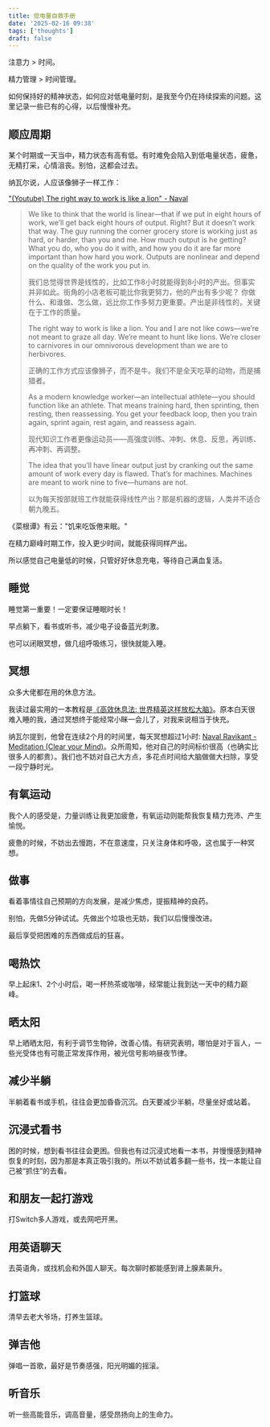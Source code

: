 ```yaml
---
title: 低电量自救手册
date: '2025-02-16 09:38'
tags: ['thoughts']
draft: false
---
```


注意力 > 时间。

精力管理 > 时间管理。

如何保持好的精神状态，如何应对低电量时刻，是我至今仍在持续探索的问题。这里记录一些已有的心得，以后慢慢补充。

## 顺应周期

某个时期或一天当中，精力状态有高有低。有时难免会陷入到低电量状态，疲惫，无精打采，心情沮丧。别怕，这都会过去。

纳瓦尔说，人应该像狮子一样工作：

["(Youtube) The right way to work is like a lion" - Naval](https://www.youtube.com/watch?v=aLhF01_nJ9Q)

> We like to think that the world is linear—that if we put in eight hours of work, we’ll get back eight hours of output. Right? But it doesn’t work that way. The guy running the corner grocery store is working just as hard, or harder, than you and me. How much output is he getting? What you do, who you do it with, and how you do it are far more important than how hard you work. Outputs are nonlinear and depend on the quality of the work you put in.
>
> 我们总觉得世界是线性的，比如工作8小时就能得到8小时的产出。但事实并非如此。街角的小店老板可能比你我更努力，他的产出有多少呢？ 你做什么、和谁做、怎么做，远比你工作多努力更重要。产出是非线性的，关键在于工作的质量。
>
> The right way to work is like a lion. You and I are not like cows—we’re not meant to graze all day. We’re meant to hunt like lions. We’re closer to carnivores in our omnivorous development than we are to herbivores.
>
> 正确的工作方式应该像狮子，而不是牛。我们不是全天吃草的动物，而是捕猎者。
>
> As a modern knowledge worker—an intellectual athlete—you should function like an athlete. That means training hard, then sprinting, then resting, then reassessing. You get your feedback loop, then you train again, sprint again, rest again, and reassess again.
>
> 现代知识工作者更像运动员——高强度训练、冲刺、休息、反思，再训练、再冲刺、再调整。
>
> The idea that you’ll have linear output just by cranking out the same amount of work every day is flawed. That’s for machines. Machines are meant to work nine to five—humans are not.
>
> 以为每天按部就班工作就能获得线性产出？那是机器的逻辑，人类并不适合朝九晚五。

《菜根谭》有云："饥来吃饭倦来眠。"

在精力巅峰时期工作，投入更少时间，就能获得同样产出。

所以感觉自己电量低的时候，只管好好休息充电，等待自己满血复活。

## 睡觉

睡觉第一重要！一定要保证睡眠时长！

早点躺下，看书或听书，减少电子设备蓝光刺激。

也可以闭眼冥想，做几组呼吸练习，很快就能入睡。

## 冥想

众多大佬都在用的休息方法。

我读过最实用的一本教程是[《高效休息法: 世界精英这样放松大脑》](https://book.douban.com/subject/33440045/)。原本白天很难入睡的我，通过冥想终于能经常小眯一会儿了，对我来说相当于快充。

纳瓦尔提到，他曾在连续2个月的时间里，每天冥想超过1小时: [Naval Ravikant - Meditation (Clear your Mind)](https://www.youtube.com/watch?v=lpVLCxHQHKY)。众所周知，他对自己的时间标价很高（也确实比很多人的都贵）。我们也不妨对自己大方点，多花点时间给大脑做做大扫除，享受一段宁静时光。

## 有氧运动

我个人的感受是，力量训练让我更加疲惫，有氧运动则能帮我恢复精力充沛、产生愉悦。

疲惫的时候，不妨出去慢跑，不在意速度，只关注身体和呼吸，这也属于一种冥想。

## 做事

看着事情往自己预期的方向发展，是减少焦虑，提振精神的良药。

别怕，先做5分钟试试。先做出个垃圾也无妨，我们以后慢慢改进。

最后享受把困难的东西做成后的狂喜。

## 喝热饮

早上起床1、2个小时后，喝一杯热茶或咖啡，经常能让我到达一天中的精力巅峰。

## 晒太阳

早上晒晒太阳，有利于调节生物钟，改善心情。有研究表明，哪怕是对于盲人，一些光受体也有可能正常发挥作用，被光信号影响昼夜节律。

## 减少半躺

半躺着看书或手机，往往会更加昏昏沉沉。白天要减少半躺，尽量坐好或站着。

## 沉浸式看书

困的时候，想到看书往往会更困。但我也有过沉浸式地看一本书，并慢慢感到精神恢复的时刻，因为那是本真正吸引我的。所以不妨试着多翻一些书，找一本能让自己被“抓住”的去看。

## 和朋友一起打游戏

打Switch多人游戏，或去网吧开黑。

## 用英语聊天

去英语角，或找机会和外国人聊天。每次聊时都能感到肾上腺素飙升。

## 打篮球

清早去老大爷场，打养生篮球。

## 弹吉他

弹唱一首歌，最好是节奏感强，阳光明媚的摇滚。

## 听音乐

听一些高能音乐，调高音量，感受昂扬向上的生命力。
